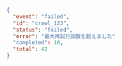 ```json
{
  "event": "failed",
  "id": "crawl_123",
  "status": "failed",
  "error": "最大再試行回数を超えました"
  "completed": 10,
  "total": 42
}
```

